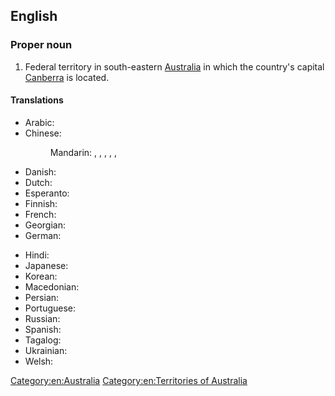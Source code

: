 ==English==
{{wikipedia}}

===Proper noun===
{{en-proper noun|head=[[Australian]] [[capital|Capital]] [[territory|Territory]]}}

# Federal territory in south-eastern [[Australia]] in which the country's capital [[Canberra]] is located.

====Translations====
{{trans-top|Territory of Australia}}
* Arabic: {{t|ar|إِقْلِيم الْعَاصِمَة الْأُسْتُرَالِيَّة|m|tr=ʾiqlīm al-ʿāṣima l-ʾusturāliyya}}
* Chinese:
*: Mandarin: {{t|cmn|澳洲首都特區}}, {{t|cmn|澳洲首都特区|tr=Àozhōu Shǒudū Tèqū}}, {{q|full name}} {{t|cmn|澳大利亞首都特別行政區}}, {{t|cmn|澳大利亚首都特别行政区|tr=Àodàlìyà Shǒudū Tèbié Xíngzhèngqū}}, {{t|cmn|澳大利亞首都領地}}, {{t|cmn|澳大利亚首都领地|tr=Àodàlìyà Shǒudū Lǐngdì}}
* Danish: {{t|da|Australian Capital Territory}}
* Dutch: {{t+|nl|Australisch Hoofdstedelijk Territorium}}
* Esperanto: {{t|eo|Aŭstralia Ĉefurba Teritorio}}
* Finnish: {{t|fi|[[Australian]] [[pääkaupunki]][[territorio]]}}
* French: {{t|fr|Territoire de la Capitale australienne|f}}
* Georgian: {{t|ka|ავსტრალიის ფედერალური ტერიტორია}}
* German: {{t|de|Australian Capital Territory|n}}
{{trans-mid}}
* Hindi: {{t|hi|ऑस्ट्रेलियाई राजधानी क्षेत्र|m}}
* Japanese: {{t|ja|オーストラリア首都特別地域|tr=Ōsutoraria shuto tokubetsu chiiki}}
* Korean: {{t|ko|^오스트레일리아 수도 준주}}
* Macedonian: {{t|mk|Терито́рија на австрали́скиот гла́вен град|f}}
* Persian: {{t|fa|قلمرو پایتختی استرالیا}}
* Portuguese: {{t|pt|Território da Capital Australiana|m}}
* Russian: {{t|ru|Австрали́йская столи́чная террито́рия|f}}
* Spanish: {{t|es|Territorio Capital Australiano|m}}
* Tagalog: {{t|tl|Teritoryong Kapital ng Awstralya}}
* Ukrainian: {{t|uk|Австралі́йська столи́чна терито́рія|f}}
* Welsh: {{t|cy|Tiriogaeth Prifddinas Awstralia}}
{{trans-bottom}}

[[Category:en:Australia]]
[[Category:en:Territories of Australia]]